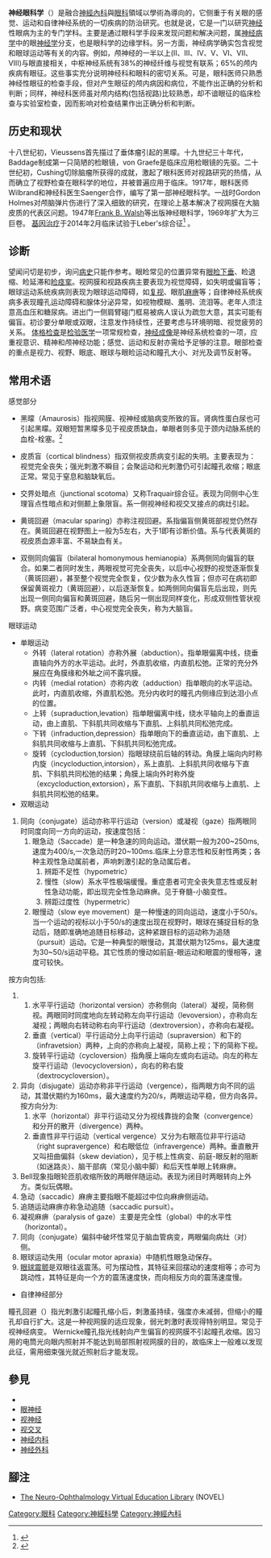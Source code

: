 {{多個問題|
{{expert|time=2014-12-16T08:16:02+00:00}}
{{dead end|time=2014-12-16T08:16:02+00:00}}
}}
{{medical}}
{{医学}}
'''神经眼科学'''（{{Lang-en|Neuro-ophthalmology}}）是融合[[神經內科|神經內科]]與[[眼科学|眼科]]領域以學術為導向的{{le|次專科|Subspecialty}}，它侧重于有关眼的感觉、运动和自律神经系统的一切疾病的防治研究。也就是说，它是一门以研究[[神经|神经]]性眼病为主的专门学科。主要是通过眼科学手段来发现问题和解决问题，属[[神经病学|神经病学]]中的眼[[神经学|神经学]]分支，也是眼科学的边缘学科。另一方面，神经病学确实包含视觉和眼球运动等有关的内容。例如，颅神经的一半以上(Ⅱ、Ⅲ、Ⅳ、Ⅴ、Ⅵ、Ⅶ、Ⅷ)与眼直接相关，中枢神经系统有38%的神经纤维与视觉有联系；65%的颅内疾病有眼征。这些事实充分说明神经科和眼科的密切关系。可是，眼科医师只熟悉神经性眼征的检查手段，但对产生眼征的颅内病因和病位，不能作出正确的分析和判断；同样，神经科医师虽对颅内结构(包括视路)比较熟悉，却不谙眼征的临床检查与实验室检查，因而影响对检查结果作出正确分析和判断。

== 历史和现状 ==
十八世纪初，Vieussens首先描过了垂体瘤引起的黑曚。十九世纪三十年代，Baddage制成第一只简陋的检眼镜，von Graefe是临床应用检眼镜的先驱。二十世纪初，Cushing切除脑瘤所获得的成就，激起了眼科医师对视路研究的热情，从而确立了视野检查在眼科学的地位，并被普遍应用于临床。1917年，眼科医师Wilbrand和神经科医生Saenger合作，编写了第一部神经眼科学。一战时Gordon Holmes对颅脑弹片伤进行了深入细致的研究，在理论上基本解决了视网膜在大脑皮质的代表区问题。1947年[[Frank_B._Walsh|Frank B. Walsh]]等出版神经眼科学，1969年扩大为三巨卷。
[[基因治疗|基因治疗]]于2014年2月临床试验于Leber's综合征<ref>{{cite journal|last1=Lam|first1=BL|last2=Feuer|first2=WJ|last3=Schiffman|first3=JC|last4=Porciatti|first4=V|last5=Vandenbroucke|first5=R|last6=Rosa|first6=PR|last7=Gregori|first7=G|last8=Guy|first8=J|title=Trial end points and natural history in patients with G11778A Leber hereditary optic neuropathy:preparation for gene therapy clinical trial.|journal=JAMA ophthalmology|date=April 1, 2014|volume=132|issue=4|pages=418-31|pmid=24525545}}</ref> 。

== 诊断 ==
望闻问切是初步，询问[[病史|病史]]只能作参考。眼睑常见的位置异常有[[眼睑下垂|眼睑下垂]]、睑退缩、睑延滞和[[睑痉挛|睑痉挛]]。视网膜和视路疾病主要表现为视觉障碍，如失明或偏盲等；眼球运动系统疾病则表现为眼球运动障碍，如[[复视|复视]]、眼肌[[麻痹|麻痹]]等；自律神经系统疾病多表现瞳孔运动障碍和腺体分泌异常，如视物模糊、羞明、流泪等。老年人须注意高血压和糖尿病。进出门一侧肩臂碰门框易被病人误认为疏忽大意，其实可能有偏盲。初诊要分单眼或双眼，注意发作持续性，还要考虑与环境明暗、视觉疲劳的关系。
[[体格检查|体格检查]]是[[检验医学|检验医学]]一项常规检查，[[神经成像|神经成像]]是神经系统检查的一项，应重视意识、精神和颅神经功能；感觉、运动和反射亦需给予足够的注意。眼部检查的重点是视力、视野、眼底、眼球与眼睑运动和瞳孔大小、对光及调节反射等。

== 常用术语 ==
感觉部分
*黑曚（Amaurosis）指视网膜、视神经或脑病变所致的盲。肾病性蛋白尿也可引起黑曚。双眼短暂黑曚多见于视皮质缺血，单眼者则多见于颈内动脉系统的血栓-栓塞。<ref>{{Cite book|author=宰春和|author2= |author15= |title=神经眼科学|publisher=人民卫生出版社|page=3|ISBN=7-117-00992-6|date=1987年1月}}</ref>

*皮质盲（cortical blindness）指双侧视皮质病变引起的失明。主要表现为：视觉完全丧失；强光刺激不瞬目；会聚运动和光刺激仍可引起瞳孔收缩；眼底正常。常见于窒息和脑缺氧后。

*交界处暗点（junctional scotoma）又称Traquair综合征。表现为同侧中心生理盲点性暗点和对侧颞上象限盲。系一侧视神经和视交叉接点的病灶引起。

*黄斑回避（macular sparing）亦称注视回避。系指偏盲侧黄斑部视觉仍然存在。黄斑回避在视野图上一般为5左右，大于1即有诊断价值。系与代表黄斑的视皮质血源丰富、不易缺血有关。

*双侧同向偏盲（bilateral homonymous hemianopia）系两侧同向偏盲的联合。如果二者同时发生，两眼视觉可完全丧失，以后中心视野的视觉逐渐恢复（黄斑回避），甚至整个视觉完全恢复，仅少数为永久性盲；但亦可在病初即保留黄斑视力（黄斑回避），以后逐渐恢复。如两侧同向偏盲先后出现，则先出现一侧同向偏盲和黄斑回避，随后另一侧出现同样变化，形成双侧性管状视野。病变范围广泛者，中心视觉完全丧失，称为大脑盲。

眼球运动
*单眼运动
**外转（lateral rotation）亦称外展（abduction）。指单眼偏离中线，绕垂直轴向外方的水平运动。此时，外直肌收缩，内直肌松弛。正常的充分外展应在角膜缘和外眦之间不露巩膜。
**内转（medial rotation）亦称内收（adduction）指单眼向的水平运动。此时，内直肌收缩，外直肌松弛。充分内收时的瞳孔内侧缘应到达泪小点的位置。
**上转（supraduction,levation）指单眼偏离中线，绕水平轴向上的垂直运动，由上直肌、下斜肌共同收缩与下直肌、上斜肌共同松弛完成。
**下转（infraduction,depression）指单眼向下的垂直运动，由下直肌、上斜肌共同收缩与上直肌、下斜肌共同松弛完成。
**旋转（cycloduction,torsion）指眼球绕前后轴的转动。角膜上端向内时称内旋（incycloduction,intorsion），系上直肌、上斜肌共同收缩与下直肌、下斜肌共同松弛的结果；角膜上端向外时称外旋（excycloduction,extorsion），系下直肌、下斜肌共同收缩与上直肌、上斜肌共同松弛的结果。
*双眼运动
#同向（conjugate）运动亦称平行运动（version）或凝视（gaze）指两眼同时同度向同一方向的运动，按速度包括：
##眼急动（Saccade）是一种急速的同向运动。潜伏期一般为200~250ms,速度为400/s,一次急动历时20~100ms.临床上分意志性和反射性两类；各种主观性急动属前者，声响刺激引起的急动属后者。
###辨距不足性（hypometric）
###慢性（slow）系水平性极端缓慢。重症患者可完全丧失意志性或反射性急动功能，即出现完全性急动麻痹。见于脊髓-小脑变性。
###辨距过度性（hypermetric）
##眼慢动（slow eye movement）是一种慢速的同向运动，速度小于50/s。当一个运动的视标以小于50/s的速度出现在视野时，眼球在捕捉目标的急动后，随即准确地追随目标移动，这种紧跟目标的运动称为追随（pursuit）运动。它是一种典型的眼慢动，其潜伏期为125ms，最大速度为30~50/s运动平稳。其它性质的慢动如前庭-眼运动和眼震的慢相等，速度可较快。
按方向包括:
##水平平行运动（horizontal version）亦称侧向（lateral）凝视，简称侧视。两眼同时同度地向左转动称左向平行运动（levoversion），亦称向左凝视；两眼向右转动称右向平行运动（dextroversion），亦称向右凝视。
##垂直（vertical）平行运动分上向平行运动（supraversion）和下的（infravetsion）两种，上向的亦称向上凝视，简称上视；下的简称下视。
##旋转平行运动（cycloversion）指角膜上端向左或向右运动。向左的称左旋平行运动（levocycloversion），向右的称右旋（dextrocycloversion）。
#异向（disjugate）运动亦称非平行运动（vergence），指两眼方向不同的运动，其潜伏期约为160ms，最大速度约为20/s，两眼运动平稳，但方向各异。按方向分为:
##水平（horizontal）非平行运动又分为视线靠拢的会聚（convergence）和分开的散开（divergence）两种。
##垂直性非平行运动（vertical vergence）又分为右眼高位非平行运动（right supravergence）和右眼低位（infravergence）两种。垂直散开又叫扭曲偏斜（skew deviation），见于核上性病变、前庭-眼反射的阻断（如迷路炎）、脑干部病（常见小脑中脚）和后天性单眼上转麻痹。
#Bell现象指眼轮匝肌收缩所致的两眼伴随运动。表现为闭目时两眼转向上外方。类似玩偶眼。
#急动（saccadic）麻痹主要指眼不能超过中位向麻痹侧运动。
#追随运动麻痹亦称急动追随（saccadic pursuit）。
#凝视麻痹（paralysis of gaze）主要是完全性（global）中的水平性（horizontal）。
#同向（conjugate）偏斜中破坏性常见于脑血管病变，两眼偏向病灶（对）侧。
#眼球运动失用（ocular motor apraxia）中随机性眼急动保存。
#[[眼球震颤|眼球震颤]]是双眼往返震荡。可为摆动性，其特征来回摆动的速度相等；亦可为跳动性，其特征是向一个方的震荡速度快，而向相反方向的震荡速度慢。

*自律神经部分
瞳孔回避（{{lang|en|Pupillary sparing}}）指光刺激引起瞳孔缩小后，刺激虽持续，强度亦未减弱，但缩小的瞳孔却自行扩大。这是一种视网膜的适应现象，弱光刺激时表现得特别明显。常见于视神经病变。
Wernicke瞳孔指光线射向产生偏盲的视网膜不引起瞳孔收缩。因习用的电筒光向眼内照射并不能达到局部照射视网膜的目的，故临床上一般难以发现此征，需用细束强光就近照射后才能发现。

== 參見 ==
*{{tsl|en|Oculomotor nerve palsy|動眼神經麻痺|-{zh-hant:動眼神經麻痺;zh-cn:动眼神经麻痹;}-}}
* [[眼神经|眼神经]]
* [[视神经|视神经]]
* [[视交叉|视交叉]]
* [[神经内科|神经内科]]
* [[神经外科|神经外科]]

== 腳注 ==
{{reflist}}
*[http://library.med.utah.edu/NOVEL/ The Neuro-Ophthalmology Virtual Education Library] {{Wayback|url=http://library.med.utah.edu/NOVEL/ |date=20110225170113 }} (NOVEL)

{{神经科学}}

[[Category:眼科|Category:眼科]]
[[Category:神經科學|Category:神經科學]]
[[Category:神經內科|Category:神經內科]]
<!-- 對應 各語言 -->